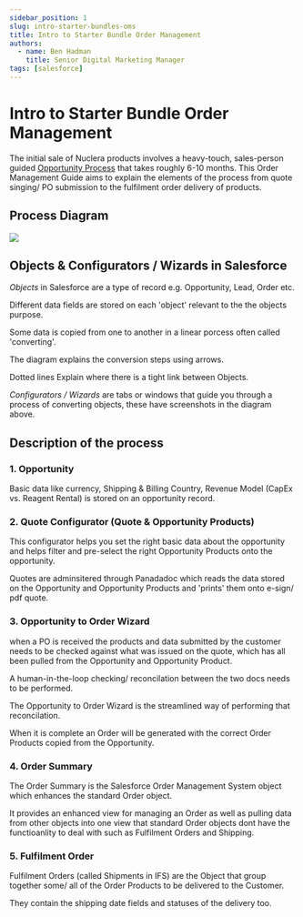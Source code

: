 ```yaml
---
sidebar_position: 1
slug: intro-starter-bundles-oms
title: Intro to Starter Bundle Order Management
authors:
  - name: Ben Hadman
    title: Senior Digital Marketing Manager
tags: [salesforce]
---
```


# Intro to Starter Bundle Order Management

The initial sale of Nuclera products involves a heavy-touch, sales-person guided [Opportunity Process](https://knowledgebase.nuclera.com/docs/Salesforce/opportunity-process) that takes roughly 6-10 months.
This Order Management Guide aims to explain the elements of the process from quote singing/ PO submission to the fulfilment order delivery of products.

## Process Diagram
<img src="/diagram.jpg" />


## Objects & Configurators / Wizards in Salesforce

*Objects* in Salesforce are a type of record e.g. Opportunity, Lead, Order etc.

Different data fields are stored on each 'object' relevant to the the objects purpose.

Some data is copied from one to another in a linear porcess often called 'converting'.

The diagram explains the conversion steps using arrows.

Dotted lines Explain where there is a tight link between Objects.

*Configurators / Wizards* are tabs or windows that guide you through a process of converting objects, these have screenshots in the diagram above.

## Description of the process

### 1. Opportunity

Basic data like currency, Shipping & Billing Country, Revenue Model (CapEx vs. Reagent Rental) is stored on an opportunity record.

### 2. Quote Configurator (Quote & Opportunity Products)

This configurator helps you set the right basic data about the opportunity and helps filter and pre-select the right Opportunity Products onto the opportunity.

Quotes are adminsitered through Panadadoc which reads the data stored on the Opportunity and Opportunity Products and 'prints' them onto e-sign/ pdf quote.

### 3. Opportunity to Order Wizard

when a PO is received the products and data submitted by the customer needs to be checked against what was issued on the quote, which has all been pulled from the Opportunity and Opportunity Product.

A human-in-the-loop checking/ reconcilation between the two docs needs to be performed.

The Opportunity to Order Wizard is the streamlined way of performing that reconcilation.

When it is complete an Order will be generated with the correct Order Products copied from the Opportunity.

### 4. Order Summary

The Order Summary is the Salesforce Order Management System object which enhances the standard Order object.

It provides an enhanced view for managing an Order as well as pulling data from other objects into one view that standard Order objects dont have the functioanlity to deal with such as Fulfilment Orders and Shipping.

### 5. Fulfilment Order

Fulfilment Orders (called Shipments in IFS) are the Object that group together some/ all of the Order Products to be delivered to the Customer.

They contain the shipping date fields and statuses of the delivery too.

